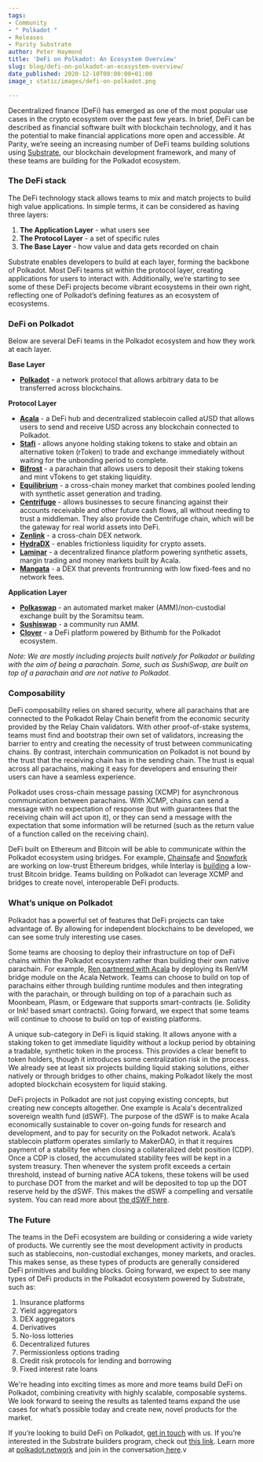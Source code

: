 ```yaml
---
tags:
- Community
- " Polkadot "
- Releases
- Parity Substrate
author: Peter Haymond
title: 'DeFi on Polkadot: An Ecosystem Overview'
slug: blog/defi-on-polkadot-an-ecosystem-overview/
date_published: 2020-12-10T00:00:00+01:00
image_: static/images/defi-on-polkadot.png

---
```

Decentralized finance (DeFi) has emerged as one of the most popular use cases in the crypto ecosystem over the past few years. In brief, DeFi can be described as financial software built with blockchain technology, and it has the potential to make financial applications more open and accessible. At Parity, we’re seeing an increasing number of DeFi teams building solutions using [Substrate](https://www.substrate.io/), our blockchain development framework, and many of these teams are building for the Polkadot ecosystem.

### The DeFi stack

The DeFi technology stack allows teams to mix and match projects to build high value applications. In simple terms, it can be considered as having three layers:

1. **The Application Layer** - what users see
2. **The Protocol Layer** - a set of specific rules
3. **The Base Layer** - how value and data gets recorded on chain

Substrate enables developers to build at each layer, forming the backbone of Polkadot. Most DeFi teams sit within the protocol layer, creating applications for users to interact with. Additionally, we’re starting to see some of these DeFi projects become vibrant ecosystems in their own right, reflecting one of Polkadot’s defining features as an ecosystem of ecosystems.

### DeFi on Polkadot

Below are several DeFi teams in the Polkadot ecosystem and how they work at each layer.

**Base Layer**

* [**Polkadot**](https://polkadot.network/) - a network protocol that allows arbitrary data to be transferred across blockchains.

**Protocol Layer**

* [**Acala**](https://acala.network/) - a DeFi hub and decentralized stablecoin called aUSD that allows users to send and receive USD across any blockchain connected to Polkadot.
* [**Stafi**](https://www.stafi.io/) - allows anyone holding staking tokens to stake and obtain an alternative token (rToken) to trade and exchange immediately without waiting for the unbonding period to complete.
* [**Bifrost**](https://bifrost.finance/) - a parachain that allows users to deposit their staking tokens and mint vTokens to get staking liquidity.
* [**Equilibrium**](https://equilibrium.io/en) - a cross-chain money market that combines pooled lending with synthetic asset generation and trading.
* [**Centrifuge**](https://centrifuge.io/) - allows businesses to secure financing against their accounts receivable and other future cash flows, all without needing to trust a middleman. They also provide the Centrifuge chain, which will be the gateway for real world assets into DeFi.
* [**Zenlink**](https://zenlink.pro/en/) - a cross-chain DEX network.
* [**HydraDX**](https://hydradx.io/) - enables frictionless liquidity for crypto assets.
* [**Laminar**](https://laminar.one/) - a decentralized finance platform powering synthetic assets, margin trading and money markets built by Acala.
* [**Mangata**](https://mangata.finance/) - a DEX that prevents frontrunning with low fixed-fees and no network fees.

**Application Layer**

* [**Polkaswap**](https://polkaswap.io/) - an automated market maker (AMM)/non-custodial exchange built by the Soramitsu team.
* [**Sushiswap**](https://forum.sushiswapclassic.org/t/moonbeam-sushiswap-proposal/375) - a community run AMM.
* [**Clover**](https://cointelegraph.com/news/exclusive-bithumb-set-to-launch-defi-platform-as-a-polkadot-parachain) - a DeFi platform powered by Bithumb for the Polkadot ecosystem.

_Note: We are mostly including projects built natively for Polkadot or building with the aim of being a parachain. Some, such as SushiSwap, are built on top of a parachain and are not native to Polkadot._

### Composability

DeFi composability relies on shared security, where all parachains that are connected to the Polkadot Relay Chain benefit from the economic security provided by the Relay Chain validators. With other proof-of-stake systems, teams must find and bootstrap their own set of validators, increasing the barrier to entry and creating the necessity of trust between communicating chains. By contrast, interchain communication on Polkadot is not bound by the trust that the receiving chain has in the sending chain. The trust is equal across all parachains, making it easy for developers and ensuring their users can have a seamless experience.

Polkadot uses cross-chain message passing (XCMP) for asynchronous communication between parachains. With XCMP, chains can send a message with no expectation of response (but with guarantees that the receiving chain will act upon it), or they can send a message with the expectation that some information will be returned (such as the return value of a function called on the receiving chain).

DeFi built on Ethereum and Bitcoin will be able to communicate within the Polkadot ecosystem using bridges. For example, [Chainsafe](https://medium.com/chainsafe-systems/chainsafe-building-chainbridge-49d51ff2e0a2) and [Snowfork](https://snowfork.substack.com/p/a-trustless-general-purpose-polkadot) are working on low-trust Ethereum bridges, while Interlay is [building](https://medium.com/interlay/interlay-receives-w3f-grant-to-build-trustless-btc-polkadot-bridge-c4bdb40173a3) a low-trust Bitcoin bridge. Teams building on Polkadot can leverage XCMP and bridges to create novel, interoperable DeFi products.

### What’s unique on Polkadot

Polkadot has a powerful set of features that DeFi projects can take advantage of. By allowing for independent blockchains to be developed, we can see some truly interesting use cases.

Some teams are choosing to deploy their infrastructure on top of DeFi chains within the Polkadot ecosystem rather than building their own native parachain. For example, [Ren partnered with Acala](https://medium.com/acalanetwork/bringing-btc-to-polkadot-acala-x-ren-e7959855d5aa) by deploying its RenVM bridge module on the Acala Network. Teams can choose to build on top of parachains either through building runtime modules and then integrating with the parachain, or through building on top of a parachain such as Moonbeam, Plasm, or Edgeware that supports smart-contracts (ie. Solidity or Ink! based smart contracts). Going forward, we expect that some teams will continue to choose to build on top of existing platforms.

A unique sub-category in DeFi is liquid staking. It allows anyone with a staking token to get immediate liquidity without a lockup period by obtaining a tradable, synthetic token in the process. This provides a clear benefit to token holders, though it introduces some centralization risk in the process. We already see at least six projects building liquid staking solutions, either natively or through bridges to other chains, making Polkadot likely the most adopted blockchain ecosystem for liquid staking.

DeFi projects in Polkadot are not just copying existing concepts, but creating new concepts altogether. One example is Acala's decentralized sovereign wealth fund (dSWF). The purpose of the dSWF is to make Acala economically sustainable to cover on-going funds for research and development, and to pay for security on the Polkadot network. Acala’s stablecoin platform operates similarly to MakerDAO, in that it requires payment of a stability fee when closing a collateralized debt position (CDP). Once a CDP is closed, the accumulated stability fees will be kept in a system treasury. Then whenever the system profit exceeds a certain threshold, instead of burning native ACA tokens, these tokens will be used to purchase DOT from the market and will be deposited to top up the DOT reserve held by the dSWF. This makes the dSWF a compelling and versatile system. You can read more about [the dSWF here](https://medium.com/acalanetwork/acalas-decentralized-sovereign-wealth-fund-a-next-gen-dao-unforkable-aum-80f8c23d8f27).

### The Future

The teams in the DeFi ecosystem are building or considering a wide variety of products. We currently see the most development activity in products such as stablecoins, non-custodial exchanges, money markets, and oracles. This makes sense, as these types of products are generally considered DeFi primitives and building blocks. Going forward, we expect to see many types of DeFi products in the Polkadot ecosystem powered by Substrate, such as:

1. Insurance platforms
2. Yield aggregators
3. DEX aggregators
4. Derivatives
5. No-loss lotteries
6. Decentralized futures
7. Permissionless options trading
8. Credit risk protocols for lending and borrowing
9. Fixed interest rate loans

We're heading into exciting times as more and more teams build DeFi on Polkadot, combining creativity with highly scalable, composable systems. We look forward to seeing the results as talented teams expand the use cases for what’s possible today and create new, novel products for the market.  
  
If you’re looking to build DeFi on Polkadot, [get in touch](https://info.polkadot.network/contact) with us. If you’re interested in the Substrate builders program, check out [this link](https://www.substrate.io/builders-program/). Learn more at [polkadot.network](https://polkadot.network/) and join in the conversation[ here](https://wiki.polkadot.network/docs/en/community).v